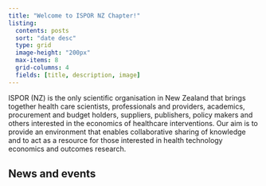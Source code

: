```yaml
---
title: "Welcome to ISPOR NZ Chapter!"
listing:
  contents: posts
  sort: "date desc"
  type: grid
  image-height: "200px"
  max-items: 8
  grid-columns: 4
  fields: [title, description, image]
---
```


ISPOR (NZ) is the only scientific organisation in New Zealand that brings together health care scientists, professionals and providers, academics, procurement and budget holders, suppliers, publishers, policy makers and others interested in the economics of healthcare interventions. Our aim is to provide an environment that enables collaborative sharing of knowledge and to act as a resource for those interested in health technology economics and outcomes research.

## News and events

